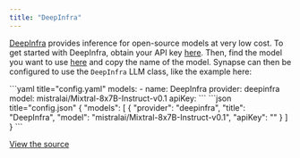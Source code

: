 ```yaml
---
title: "DeepInfra"
---
```


[DeepInfra](https://deepinfra.com) provides inference for open-source models at very low cost. To get started with DeepInfra, obtain your API key [here](https://deepinfra.com/dash). Then, find the model you want to use [here](https://deepinfra.com/models?type=text-generation) and copy the name of the model. Synapse can then be configured to use the `DeepInfra` LLM class, like the example here:

<Tabs>
  <Tab title="YAML">
  ```yaml title="config.yaml"
  models:
    - name: DeepInfra
      provider: deepinfra
      model: mistralai/Mixtral-8x7B-Instruct-v0.1
      apiKey: <YOUR_DEEP_INFRA_API_KEY>
  ```
  </Tab>
  <Tab title="JSON">
  ```json title="config.json"
  {
    "models": [
      {
        "provider": "deepinfra",
        "title": "DeepInfra",
        "model": "mistralai/Mixtral-8x7B-Instruct-v0.1",
        "apiKey": "<YOUR_DEEP_INFRA_API_KEY>"
      }
    ]
  }
  ```
  </Tab>
</Tabs>

[View the source](https://github.com/continuedev/synapse/blob/main/core/llm/llms/DeepInfra.ts)

